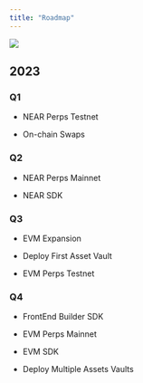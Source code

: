 ```yaml
---
title: "Roadmap"
---
```


<Frame caption="Updated July 2023">
  <img src="/images/getting-started/1.jpg" />
</Frame>

## 2023

### Q1

* NEAR Perps Testnet

* On-chain Swaps

### Q2 

* NEAR Perps Mainnet

* NEAR SDK

### Q3

* EVM Expansion

* Deploy First Asset Vault

* EVM Perps Testnet

### Q4

* FrontEnd Builder SDK

* EVM Perps Mainnet

* EVM SDK

* Deploy Multiple Assets Vaults